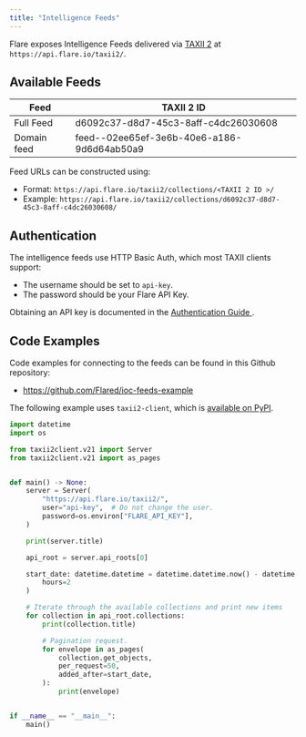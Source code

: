 ```yaml
---
title: "Intelligence Feeds"
---
```



<GatedAccessFeature />

Flare exposes Intelligence Feeds delivered via
[TAXII 2](https://oasis-open.github.io/cti-documentation/taxii/intro.html)
at `https://api.flare.io/taxii2/`.

## Available Feeds

| Feed | TAXII 2 ID |
| ---- | ---------- |
| Full Feed | d6092c37-d8d7-45c3-8aff-c4dc26030608 |
| Domain feed | feed--02ee65ef-3e6b-40e6-a186-9d6d64ab50a9 |

Feed URLs can be constructed using:
- Format: `https://api.flare.io/taxii2/collections/<TAXII 2 ID >/`
- Example: `https://api.flare.io/taxii2/collections/d6092c37-d8d7-45c3-8aff-c4dc26030608/`

## Authentication

The intelligence feeds use HTTP Basic Auth, which most TAXII clients support:
- The username should be set to `api-key`.
- The password should be your Flare API Key.

Obtaining an API key is documented in the
[Authentication Guide <Icon icon="book" size={16} />](/concepts/authentication).

## Code Examples

Code examples for connecting to the feeds can be found in this Github repository:
- https://github.com/Flared/ioc-feeds-example

The following example uses `taxii2-client`, which is
[available on PyPI](https://pypi.org/project/taxii2-client/).

```python
import datetime
import os

from taxii2client.v21 import Server
from taxii2client.v21 import as_pages


def main() -> None:
    server = Server(
        "https://api.flare.io/taxii2/",
        user="api-key",  # Do not change the user.
        password=os.environ["FLARE_API_KEY"],
    )

    print(server.title)

    api_root = server.api_roots[0]

    start_date: datetime.datetime = datetime.datetime.now() - datetime.timedelta(
        hours=2
    )

    # Iterate through the available collections and print new items
    for collection in api_root.collections:
        print(collection.title)

        # Pagination request.
        for envelope in as_pages(
            collection.get_objects,
            per_request=50,
            added_after=start_date,
        ):
            print(envelope)


if __name__ == "__main__":
    main()
```
